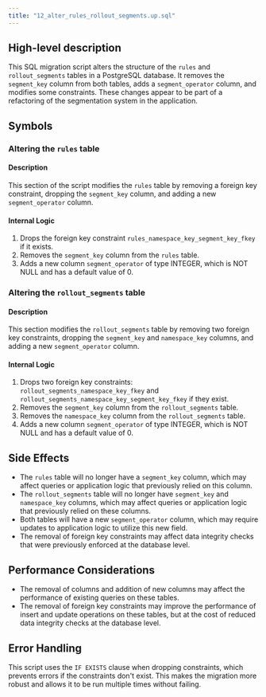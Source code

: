 ```yaml
---
title: "12_alter_rules_rollout_segments.up.sql"
---
```


## High-level description
This SQL migration script alters the structure of the `rules` and `rollout_segments` tables in a PostgreSQL database. It removes the `segment_key` column from both tables, adds a `segment_operator` column, and modifies some constraints. These changes appear to be part of a refactoring of the segmentation system in the application.

## Symbols

### Altering the `rules` table
#### Description
This section of the script modifies the `rules` table by removing a foreign key constraint, dropping the `segment_key` column, and adding a new `segment_operator` column.

#### Internal Logic
1. Drops the foreign key constraint `rules_namespace_key_segment_key_fkey` if it exists.
2. Removes the `segment_key` column from the `rules` table.
3. Adds a new column `segment_operator` of type INTEGER, which is NOT NULL and has a default value of 0.

### Altering the `rollout_segments` table
#### Description
This section modifies the `rollout_segments` table by removing two foreign key constraints, dropping the `segment_key` and `namespace_key` columns, and adding a new `segment_operator` column.

#### Internal Logic
1. Drops two foreign key constraints: `rollout_segments_namespace_key_fkey` and `rollout_segments_namespace_key_segment_key_fkey` if they exist.
2. Removes the `segment_key` column from the `rollout_segments` table.
3. Removes the `namespace_key` column from the `rollout_segments` table.
4. Adds a new column `segment_operator` of type INTEGER, which is NOT NULL and has a default value of 0.

## Side Effects
- The `rules` table will no longer have a `segment_key` column, which may affect queries or application logic that previously relied on this column.
- The `rollout_segments` table will no longer have `segment_key` and `namespace_key` columns, which may affect queries or application logic that previously relied on these columns.
- Both tables will have a new `segment_operator` column, which may require updates to application logic to utilize this new field.
- The removal of foreign key constraints may affect data integrity checks that were previously enforced at the database level.

## Performance Considerations
- The removal of columns and addition of new columns may affect the performance of existing queries on these tables.
- The removal of foreign key constraints may improve the performance of insert and update operations on these tables, but at the cost of reduced data integrity checks at the database level.

## Error Handling
This script uses the `IF EXISTS` clause when dropping constraints, which prevents errors if the constraints don't exist. This makes the migration more robust and allows it to be run multiple times without failing.